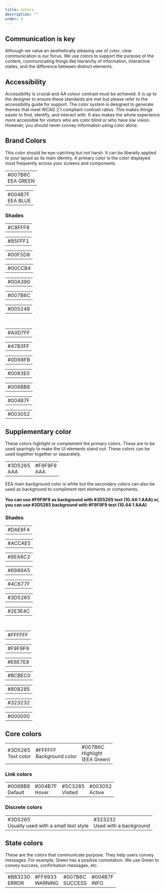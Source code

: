 ```yaml
---
title: Colors
description: ""
order: 2
---
```



## Communication is key

Although we value an aesthetically pleasing use of color, clear communication is our focus. We use colors to support the purpose of the content, communicating things like hierarchy of information, interactive states, and the difference between distinct elements.

## Accessibility

Accessibility is crucial and AA colour contrast must be achieved. It is up to the designer to ensure these standards are met but please refer to the accessibility guide for support. The color system is designed to generate themes that meet WCAG 2.1 compliant contrast ratios. This makes things easier to find, identify, and interact with. It also makes the whole experience more accessible for visitors who are color blind or who have low vision. However, you should never convey information using color alone.


## Brand Colors 

This color should be eye-catching but not harsh. It can be liberally applied to your layout as its main identity. A primary color is the color displayed most frequently across your screens and components.

<div style={{width:'100%',float:'left'}}>
    <table style={{float:'left'}}>
        <tbody>
            <tr>
                <td style={{backgroundColor:'#007B6C'}} className="large-color-box-td">
                    <div style={{color:'white'}} className="large-color-box">#007B6C<br/>EEA GREEN</div>
                </td>            
            </tr>
        </tbody>
    </table>
    <table style={{float:'left'}}>
        <tbody>
            <tr>
                <td style={{backgroundColor:'#004B7F'}} className="large-color-box-td">
                    <div style={{color:'white'}} className="large-color-box">#004B7F<br/>EEA BLUE</div>
                </td>            
            </tr>
        </tbody>
    </table>

</div>
<div style={{width:'100%',float:'left'}}>
    <h3>Shades</h3>    
    <table style={{float:'left'}}>
        <tbody>
            <tr>
            <td style={{backgroundColor:'#C8FFF8'}} className="small-color-box-td-70">
                    <div style={{color:'#3D5265'}} className="small-color-box-70">#C8FFF8</div>
                </td>            
            </tr>
        </tbody>
    </table>
   <table style={{float:'left'}}>
        <tbody>
            <tr>
            <td style={{backgroundColor:'#85FFF1'}} className="small-color-box-td-70">
                    <div style={{color:'#3D5265'}} className="small-color-box-70">#85FFF1</div>
                </td>            
            </tr>
        </tbody>
    </table>
   <table style={{float:'left'}}>
        <tbody>
            <tr>
            <td style={{backgroundColor:'#00F5D8'}} className="small-color-box-td-70">
                    <div style={{color:'#3D5265'}} className="small-color-box-70">#00F5D8</div>
                </td>            
            </tr>
        </tbody>
    </table>  
     <table style={{float:'left'}}>
        <tbody>
            <tr>
            <td style={{backgroundColor:'#00CCB4'}} className="small-color-box-td-70">
                    <div style={{color:'#3D5265'}} className="small-color-box-70">#00CCB4</div>
                </td>            
            </tr>
        </tbody>
    </table>   
    <table style={{float:'left'}}>
        <tbody>
            <tr>
            <td style={{backgroundColor:'#00A390'}} className="small-color-box-td-70">
                    <div style={{color:'#3D5265'}} className="small-color-box-70">#00A390</div>
                </td>            
            </tr>
        </tbody>
    </table>
       <table style={{float:'left'}}>
        <tbody>
            <tr>
            <td style={{backgroundColor:'#007B6C'}} className="small-color-box-td-70">
                    <div style={{color:'white'}} className="small-color-box-70">#007B6C</div>
                </td>            
            </tr>
        </tbody>
    </table>  
     <table style={{float:'left'}}>
        <tbody>
            <tr>
            <td style={{backgroundColor:'#005248'}} className="small-color-box-td-70">
                    <div style={{color:'white'}} className="small-color-box-70">#005248</div>
                </td>            
            </tr>
        </tbody> </table>
    
</div>

<br />
<div style={{ width: '100%', float: 'left', marginBottom: '40px'}}>
  <table style={{float:'left'}}>
        <tbody>
            <tr>
            <td style={{backgroundColor:'#A0D7FF'}} className="small-color-box-td-70">
                    <div style={{color:'#3D5265'}} className="small-color-box-70">#A0D7FF</div>
                </td>            
            </tr>
        </tbody>
    </table>   
    <table style={{float:'left'}}>
        <tbody>
            <tr>
            <td style={{backgroundColor:'#47B3FF'}} className="small-color-box-td-70">
                    <div style={{color:'#3D5265'}} className="small-color-box-70">#47B3FF</div>
                </td>            
            </tr>
        </tbody>
    </table>
    <table style={{float:'left'}}>
        <tbody>
            <tr>
            <td style={{backgroundColor:'#0D98FB'}} className="small-color-box-td-70">
                    <div style={{color:'white'}} className="small-color-box-70">#0D98FB</div>
                </td>            
            </tr>
        </tbody>
    </table>   
   <table style={{float:'left'}}>
        <tbody>
            <tr>
            <td style={{backgroundColor:'#0083E0'}} className="small-color-box-td-70">
                    <div style={{color:'#3D5265'}} className="small-color-box-70">#0083E0</div>
                </td>            
            </tr>
        </tbody> </table>
    <table style={{float:'left'}}>
        <tbody>
            <tr>
            <td style={{backgroundColor:'#006BB8'}} className="small-color-box-td-70">
                    <div style={{color:'white'}} className="small-color-box-70">#006BB8</div>
                </td>            
            </tr>
        </tbody>
    </table>
       <table style={{float:'left'}}>
        <tbody>
            <tr>
            <td style={{backgroundColor:'#004B7F'}} className="small-color-box-td-70">
                    <div style={{color:'white'}} className="small-color-box-70">#004B7F</div>
                </td>            
            </tr>
        </tbody>
    </table>   
    <table style={{float:'left'}}>
        <tbody>
            <tr>
            <td style={{backgroundColor:'#003052'}} className="small-color-box-td-70">
                    <div style={{color:'white'}} className="small-color-box-70">#003052</div>
                </td>            
            </tr>
        </tbody>
    </table>
</div>

##  Supplementary color  

These colors highlight or complement the primary colors. These are to be used sparingly to make the UI elements stand out. These colors can be used together together or separately.

<div className="row">
    <div className="col col--5">
        <table style={{float:'left'}}>
            <tbody>
                <tr>
                    <td style={{backgroundColor:'#3D5265'}} className="large-color-box-td">
                        <div style={{color:'#F9F9F9'}} className="large-color-box">#3D5265<br/>AAA</div>
                    </td>   
                        <td style={{backgroundColor:'#F9F9F9'}} className="large-color-box-td">
                        <div style={{color:'#3D5265'}} className="large-color-box">#F9F9F9<br/>AAA</div>
                    </td>      
                </tr>
            </tbody>
        </table> 
    </div>
    <div className="col col--7">
        <div style={{float:'right'}}> ΕΕΑ main background color is white but the secondary colors can also be used as background to 
            compliment text elements or components.  
           <br/><br/>
            <b>You can use #F9F9F9 as background with #3D5265 text (10.44:1 AAA) or,
            you can use #3D5265 background with #F9F9F9 text (10.44:1 AAA)</b>
        </div>
    </div>
</div>

<div style={{width:'100%',float:'left'}}>
    <h3>Shades</h3>    
    <table style={{float:'left'}}>
        <tbody>
            <tr>
            <td style={{backgroundColor:'#DAE8F4'}} className="small-color-box-td-70">
                    <div style={{color:'#3D5265'}} className="small-color-box-70">#DAE8F4</div>
                </td>            
            </tr>
        </tbody>
    </table>
   <table style={{float:'left'}}>
        <tbody>
            <tr>
            <td style={{backgroundColor:'#ACCAE5'}} className="small-color-box-td-70">
                    <div style={{color:'#3D5265'}} className="small-color-box-70">#ACCAE5</div>
                </td>            
            </tr>
        </tbody>
    </table>
   <table style={{float:'left'}}>
        <tbody>
            <tr>
            <td style={{backgroundColor:'#8EA6C2'}} className="small-color-box-td-70">
                    <div style={{color:'#3D5265'}} className="small-color-box-70">#8EA6C2</div>
                </td>            
            </tr>
        </tbody>
    </table>  
     <table style={{float:'left'}}>
        <tbody>
            <tr>
            <td style={{backgroundColor:'#6989A5'}} className="small-color-box-td-70">
                    <div style={{color:'#3D5265'}} className="small-color-box-70">#6989A5</div>
                </td>            
            </tr>
        </tbody>
    </table>   
    <table style={{float:'left'}}>
        <tbody>
            <tr>
            <td style={{backgroundColor:'#4C677F'}} className="small-color-box-td-70">
                    <div style={{color:'white'}} className="small-color-box-70">#4C677F</div>
                </td>            
            </tr>
        </tbody>
    </table>
       <table style={{float:'left'}}>
        <tbody>
            <tr>
            <td style={{backgroundColor:'#3D5265'}} className="small-color-box-td-70">
                    <div style={{color:'white'}} className="small-color-box-70">#3D5265</div>
                </td>            
            </tr>
        </tbody>
    </table>  
     <table style={{float:'left'}}>
        <tbody>
            <tr>
            <td style={{backgroundColor:'#2E3E4C'}} className="small-color-box-td-70">
                    <div style={{color:'white'}} className="small-color-box-70">#2E3E4C</div>
                </td>            
            </tr>
        </tbody> </table>
    
</div>

<br />
<div style={ {width:'100%', float:'left', marginBottom: '40px'}}>
  <table style={{float:'left'}}>
        <tbody>
            <tr>
            <td style={{backgroundColor:'#FFFFFF'}} className="small-color-box-td-70">
                    <div style={{color:'#3D5265'}} className="small-color-box-70">#FFFFFF</div>
                </td>            
            </tr>
        </tbody>
    </table>   
    <table style={{float:'left'}}>
        <tbody>
            <tr>
            <td style={{backgroundColor:'#F9F9F9'}} className="small-color-box-td-70">
                    <div style={{color:'#3D5265'}} className="small-color-box-70">#F9F9F9</div>
                </td>            
            </tr>
        </tbody>
    </table>
    <table style={{float:'left'}}>
        <tbody>
            <tr>
            <td style={{backgroundColor:'#E6E7E8'}} className="small-color-box-td-70">
                    <div style={{color:'#3D5265'}} className="small-color-box-70">#E6E7E8</div>
                </td>            
            </tr>
        </tbody>
    </table>   
   <table style={{float:'left'}}>
        <tbody>
            <tr>
            <td style={{backgroundColor:'#BCBEC0'}} className="small-color-box-td-70">
                    <div style={{color:'#3D5265'}} className="small-color-box-70">#BCBEC0</div>
                </td>            
            </tr>
        </tbody> </table>
    <table style={{float:'left'}}>
        <tbody>
            <tr>
            <td style={{backgroundColor:'#808285'}} className="small-color-box-td-70">
                    <div style={{color:'#3D5265'}} className="small-color-box-70">#808285</div>
                </td>            
            </tr>
        </tbody>
    </table>
       <table style={{float:'left'}}>
        <tbody>
            <tr>
            <td style={{backgroundColor:'#323232'}} className="small-color-box-td-70">
                    <div style={{color:'white'}} className="small-color-box-70">#323232</div>
                </td>            
            </tr>
        </tbody>
    </table>   
    <table style={{float:'left'}}>
        <tbody>
            <tr>
            <td style={{backgroundColor:'#000000'}} className="small-color-box-td-70">
                    <div style={{color:'white'}} className="small-color-box-70">#000000</div>
                </td>            
            </tr>
        </tbody>
        </table>
</div>

## Core colors

<table style={{ width:"100%", float:'left', marginBottom: '20px'}}>
    <tbody>
        <tr>
            <td style={{backgroundColor:'#3D5265'}} className="large-color-box-td">
                <div style={{color:'white'}} className="large-color-box">#3D5265<br/>Text color</div>
            </td>   
                <td style={{backgroundColor:'#FFFFFF'}} className="large-color-box-td">
                <div style={{color:'#3D5265'}} className="large-color-box">#FFFFFF<br/>Background color</div>
            </td>    
            <td style={{backgroundColor:'#007B6C'}} className="large-color-box-td">
                <div style={{color:'white'}} className="large-color-box">#007B6C<br/>Highlight<br/>(EEA Green)</div>
            </td>     
        </tr>
    </tbody>
</table> 

### Link colors

<table style={{ width:"100%", float:'left', marginBottom: '40px'}}>
    <tbody>
        <tr>
            <td style={{backgroundColor:'#006BB8'}} className="large-color-box-td">
                <div style={{color:'white'}} className="large-color-box">#006BB8<br/>Default</div>
            </td>   
                <td style={{backgroundColor:'#004B7F'}} className="large-color-box-td">
                <div style={{color:'white'}} className="large-color-box">#004B7F<br/>Hover</div>
            </td>
            <td style={{backgroundColor:'#5C3285'}} className="large-color-box-td">
                <div style={{color:'white'}} className="large-color-box">#5C3285<br/>Visited</div>
            </td>
            <td style={{backgroundColor:'#003052'}} className="large-color-box-td">
                <div style={{color:'white'}} className="large-color-box">#003052<br/>Active</div>
            </td>
        </tr>
    </tbody>
</table> 

### Discrete colors

<table style={{ width:"100%", float:'left', marginBottom: '20px'}}>
    <tbody>
        <tr>
            <td style={{backgroundColor:'#3D5265'}} className="large-color-box-td">
                <div style={{color:'white'}} className="large-color-box">#3D5265<br/>Usually used with a small text style</div>
            </td>   
            <td style={{backgroundColor:'#323232'}} className="large-color-box-td">
                <div style={{color:'white'}} className="large-color-box">#323232<br/>Used with a background</div>
            </td>     
        </tr>
    </tbody>
</table> 

## State colors

These are the colors that communicate purpose. They help users convey messages. 
For example, Green has a positive connotation. We use Green to convey success, confirmation messages, etc.
  
<table style={{ width:"100%", float:'left', marginBottom: '40px'}}>
    <tbody>
        <tr>
            <td style={{backgroundColor:'#B83230'}} className="large-color-box-td">
                <div style={{color:'white'}} className="large-color-box">#B83230<br/>ERROR</div>
            </td>   
                    <td style={{backgroundColor:'#FF9933'}} className="large-color-box-td">
                <div style={{color:'#3D5265'}} className="large-color-box">#FF9933<br/>WARNING</div>
            </td> 
                <td style={{backgroundColor:'#007B6C'}} className="large-color-box-td">
                <div style={{color:'white'}} className="large-color-box">#007B6C<br/>SUCCESS</div>
            </td>   
                    <td style={{backgroundColor:'#004B7F'}} className="large-color-box-td">
                <div style={{color:'white'}} className="large-color-box">#004B7F<br/>INFO</div>
            </td>      
        </tr>
    </tbody>
</table> 

<EEAColorPalette />
